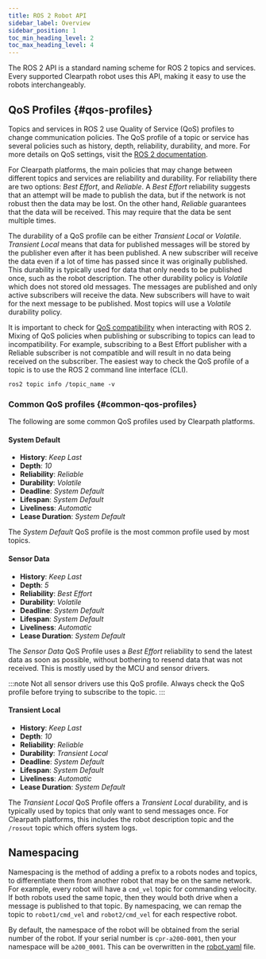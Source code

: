 ```yaml
---
title: ROS 2 Robot API
sidebar_label: Overview
sidebar_position: 1
toc_min_heading_level: 2
toc_max_heading_level: 4
---
```



The ROS 2 API is a standard naming scheme for ROS 2 topics and services. Every supported Clearpath
robot uses this API, making it easy to use the robots interchangeably.


## QoS Profiles {#qos-profiles}

Topics and services in ROS 2 use Quality of Service (QoS) profiles to change communication policies. The QoS profile
of a topic or service has several policies such as history, depth, reliability, durability, and more. For more details on 
QoS settings, visit the [ROS 2 documentation](https://docs.ros.org/en/humble/Concepts/About-Quality-of-Service-Settings.html).

For Clearpath platforms, the main policies that may change between different topics and services are reliability and durability. For reliability
there are two options: *Best Effort*, and *Reliable*. A *Best Effort* reliability suggests that an attempt will be made to publish
the data, but if the network is not robust then the data may be lost. On the other hand, *Reliable* guarantees that the data will be received.
This may require that the data be sent multiple times.

The durability of a QoS profile can be either *Transient Local* or *Volatile*. *Transient Local* means that data for published messages will
be stored by the publisher even after it has been published. A new subscriber will receive the data even if a lot of time has passed since it was originally published.
This durability is typically used for data that only needs to be published once, such as the robot description. The other durability policy is *Volatile* which does not
stored old messages. The messages are published and only active subscribers will receive the data. New subscribers will have to wait for the next message to be published.
Most topics will use a *Volatile* durability policy.

It is important to check for [QoS compatibility](https://docs.ros.org/en/humble/Concepts/About-Quality-of-Service-Settings.html#qos-compatibilities) when interacting with ROS 2.
Mixing of QoS policies when publishing or subscribing to topics can lead to incompatibility. For example, subscribing to a Best Effort publisher with a Reliable subscriber
is not compatible and will result in no data being received on the subscriber. The easiest way to check the QoS profile of a topic is to use the ROS 2 command line interface (CLI).

```
ros2 topic info /topic_name -v
```

### Common QoS profiles {#common-qos-profiles}

The following are some common QoS profiles used by Clearpath platforms.

#### System Default

* **History**: *Keep Last*
* **Depth**: *10*
* **Reliability**: *Reliable*
* **Durability**: *Volatile*
* **Deadline**: *System Default*
* **Lifespan**: *System Default*
* **Liveliness**: *Automatic*
* **Lease Duration**: *System Default*

The *System Default* QoS profile is the most common profile used by most topics.

#### Sensor Data

* **History**: *Keep Last*
* **Depth**: *5*
* **Reliability**: *Best Effort*
* **Durability**: *Volatile*
* **Deadline**: *System Default*
* **Lifespan**: *System Default*
* **Liveliness**: *Automatic*
* **Lease Duration**: *System Default*

The *Sensor Data* QoS Profile uses a *Best Effort* reliability to send the latest data
as soon as possible, without bothering to resend data that was not received. This is mostly used
by the MCU and sensor drivers.

:::note
Not all sensor drivers use this QoS profile. Always check the QoS profile before trying to subscribe to the topic.
:::

#### Transient Local

* **History**: *Keep Last*
* **Depth**: *10*
* **Reliability**: *Reliable*
* **Durability**: *Transient Local*
* **Deadline**: *System Default*
* **Lifespan**: *System Default*
* **Liveliness**: *Automatic*
* **Lease Duration**: *System Default*

The *Transient Local* QoS Profile offers a *Transient Local* durability, and is typically used by topics that only
want to send messages once. For Clearpath platforms, this includes the robot description topic and the `/rosout` topic
which offers system logs.

## Namespacing

Namespacing is the method of adding a prefix to a robots nodes and topics, to differentiate them from another robot that
may be on the same network. For example, every robot will have a `cmd_vel` topic for commanding velocity. If both robots
used the same topic, then they would both drive when a message is published to that topic. By namespacing, we can remap the topic
to `robot1/cmd_vel` and `robot2/cmd_vel` for each respective robot. 

By default, the namespace of the robot will be obtained from the serial number of the robot. If your serial number is `cpr-a200-0001`, then your namespace
will be `a200_0001`. This can be overwritten in the [robot.yaml](../config/yaml) file.